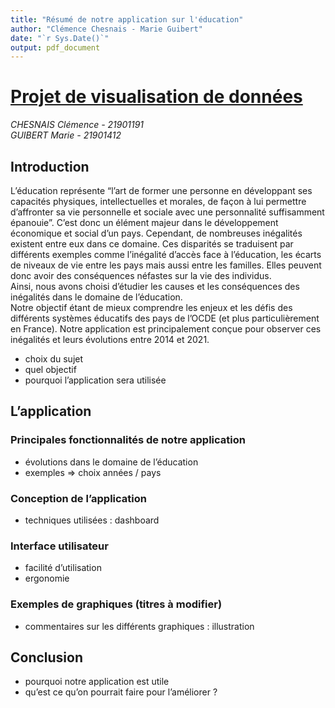 ```yaml
---
title: "Résumé de notre application sur l'éducation"
author: "Clémence Chesnais - Marie Guibert"
date: "`r Sys.Date()`"
output: pdf_document
---
```


# [Projet de visualisation de données]{.underline}

*CHESNAIS Clémence - 21901191\
GUIBERT Marie - 21901412*

## Introduction

L'éducation représente "l'art de former une personne en développant ses capacités physiques, intellectuelles et morales, de façon à lui permettre d'affronter sa vie personnelle et sociale avec une personnalité suffisamment épanouie". C'est donc un élément majeur dans le développement économique et social d'un pays. Cependant, de nombreuses inégalités existent entre eux dans ce domaine. Ces disparités se traduisent par différents exemples comme l'inégalité d'accès face à l'éducation, les écarts de niveaux de vie entre les pays mais aussi entre les familles. Elles peuvent donc avoir des conséquences néfastes sur la vie des individus.\
Ainsi, nous avons choisi d'étudier les causes et les conséquences des inégalités dans le domaine de l'éducation.\
Notre objectif étant de mieux comprendre les enjeux et les défis des différents systèmes éducatifs des pays de l'OCDE (et plus particulièrement en France). Notre application est principalement conçue pour observer ces inégalités et leurs évolutions entre 2014 et 2021.

-   choix du sujet
-   quel objectif
-   pourquoi l'application sera utilisée

## L'application

### Principales fonctionnalités de notre application

-   évolutions dans le domaine de l'éducation
-   exemples =\> choix années / pays

### Conception de l'application

-   techniques utilisées : dashboard

### Interface utilisateur

-   facilité d'utilisation
-   ergonomie

### Exemples de graphiques (titres à modifier)

-   commentaires sur les différents graphiques : illustration

## Conclusion

-   pourquoi notre application est utile
-   qu'est ce qu'on pourrait faire pour l'améliorer ?
